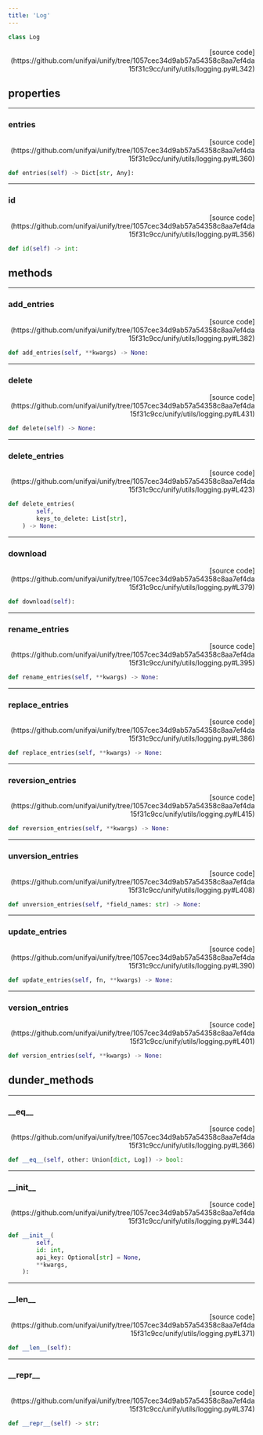 ```yaml
---
title: 'Log'
---
```


```python
class Log
```

<p align="right">[source code](https://github.com/unifyai/unify/tree/1057cec34d9ab57a54358c8aa7ef4da15f31c9cc/unify/utils/logging.py#L342)</p>



## properties

---

### entries

<p align="right">[source code](https://github.com/unifyai/unify/tree/1057cec34d9ab57a54358c8aa7ef4da15f31c9cc/unify/utils/logging.py#L360)</p>

```python
def entries(self) -> Dict[str, Any]:
```



---

### id

<p align="right">[source code](https://github.com/unifyai/unify/tree/1057cec34d9ab57a54358c8aa7ef4da15f31c9cc/unify/utils/logging.py#L356)</p>

```python
def id(self) -> int:
```



## methods

---

### add\_entries

<p align="right">[source code](https://github.com/unifyai/unify/tree/1057cec34d9ab57a54358c8aa7ef4da15f31c9cc/unify/utils/logging.py#L382)</p>

```python
def add_entries(self, **kwargs) -> None:
```



---

### delete

<p align="right">[source code](https://github.com/unifyai/unify/tree/1057cec34d9ab57a54358c8aa7ef4da15f31c9cc/unify/utils/logging.py#L431)</p>

```python
def delete(self) -> None:
```



---

### delete\_entries

<p align="right">[source code](https://github.com/unifyai/unify/tree/1057cec34d9ab57a54358c8aa7ef4da15f31c9cc/unify/utils/logging.py#L423)</p>

```python
def delete_entries(
        self,
        keys_to_delete: List[str],
    ) -> None:
```



---

### download

<p align="right">[source code](https://github.com/unifyai/unify/tree/1057cec34d9ab57a54358c8aa7ef4da15f31c9cc/unify/utils/logging.py#L379)</p>

```python
def download(self):
```



---

### rename\_entries

<p align="right">[source code](https://github.com/unifyai/unify/tree/1057cec34d9ab57a54358c8aa7ef4da15f31c9cc/unify/utils/logging.py#L395)</p>

```python
def rename_entries(self, **kwargs) -> None:
```



---

### replace\_entries

<p align="right">[source code](https://github.com/unifyai/unify/tree/1057cec34d9ab57a54358c8aa7ef4da15f31c9cc/unify/utils/logging.py#L386)</p>

```python
def replace_entries(self, **kwargs) -> None:
```



---

### reversion\_entries

<p align="right">[source code](https://github.com/unifyai/unify/tree/1057cec34d9ab57a54358c8aa7ef4da15f31c9cc/unify/utils/logging.py#L415)</p>

```python
def reversion_entries(self, **kwargs) -> None:
```



---

### unversion\_entries

<p align="right">[source code](https://github.com/unifyai/unify/tree/1057cec34d9ab57a54358c8aa7ef4da15f31c9cc/unify/utils/logging.py#L408)</p>

```python
def unversion_entries(self, *field_names: str) -> None:
```



---

### update\_entries

<p align="right">[source code](https://github.com/unifyai/unify/tree/1057cec34d9ab57a54358c8aa7ef4da15f31c9cc/unify/utils/logging.py#L390)</p>

```python
def update_entries(self, fn, **kwargs) -> None:
```



---

### version\_entries

<p align="right">[source code](https://github.com/unifyai/unify/tree/1057cec34d9ab57a54358c8aa7ef4da15f31c9cc/unify/utils/logging.py#L401)</p>

```python
def version_entries(self, **kwargs) -> None:
```



## dunder_methods

---

### \_\_eq\_\_

<p align="right">[source code](https://github.com/unifyai/unify/tree/1057cec34d9ab57a54358c8aa7ef4da15f31c9cc/unify/utils/logging.py#L366)</p>

```python
def __eq__(self, other: Union[dict, Log]) -> bool:
```



---

### \_\_init\_\_

<p align="right">[source code](https://github.com/unifyai/unify/tree/1057cec34d9ab57a54358c8aa7ef4da15f31c9cc/unify/utils/logging.py#L344)</p>

```python
def __init__(
        self,
        id: int,
        api_key: Optional[str] = None,
        **kwargs,
    ):
```



---

### \_\_len\_\_

<p align="right">[source code](https://github.com/unifyai/unify/tree/1057cec34d9ab57a54358c8aa7ef4da15f31c9cc/unify/utils/logging.py#L371)</p>

```python
def __len__(self):
```



---

### \_\_repr\_\_

<p align="right">[source code](https://github.com/unifyai/unify/tree/1057cec34d9ab57a54358c8aa7ef4da15f31c9cc/unify/utils/logging.py#L374)</p>

```python
def __repr__(self) -> str:
```

